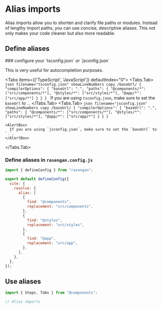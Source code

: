 
# Alias imports

Alias imports allow you to shorten and clarify file paths or modules. Instead of lengthy import paths, you can use concise, descriptive aliases.
This not only makes your code cleaner but also more readable.

## Define aliases

<Steps>
### configure your `tsconfig.json` or `jsconfig.json`

This is very useful for autocompletion purposes.

<Tabs items={['TypeScript', 'JavaScript']} defaultIndex="0">
  <Tabs.Tab>
    ```json filename="tsconfig.json" showLineNumbers copy /baseUrl/
    {
      "compilerOptions": {
        "baseUrl": ".",
        "paths": {
          "@components/*": ["src/components/*"],
          "@styles/*": ["src/styles/*"],
          "@app/*": ["src/app/*"]
        }
      }
    }
    ```
    <AlertBox>
      If you are using `tsconfig.json`, make sure to set the `baseUrl` to `.`.
    </AlertBox>
  </Tabs.Tab>
  <Tabs.Tab>
    ```json filename="jsconfig.json" showLineNumbers copy /baseUrl/
    {
      "compilerOptions": {
        "baseUrl": ".",
        "paths": {
          "@components/*": ["src/components/*"],
          "@styles/*": ["src/styles/*"],
          "@app/*": ["src/app/*"]
        }
      }
    }
    ```

    <AlertBox>
      If you are using `jsconfig.json`, make sure to set the `baseUrl` to `.`.
    </AlertBox>

  </Tabs.Tab>
</Tabs>

### Define aliases in `rasengan.config.js`

```javascript filename="rasengan.config.js" copy showLineNumbers
import { defineConfig } from "rasengan";

export default defineConfig({
  vite: {
    resolve: {
      alias: [
        {
          find: "@components",
          replacement: "src/components",
        },
        {
          find: "@styles",
          replacement: "src/styles",
        },
        {
          find: "@app",
          replacement: "src/app",
        },
      ],
    },
  },
});
```

</Steps>

## Use aliases

```javascript showLineNumbers
import { Steps, Tabs } from "@components";

// Alias imports
```

